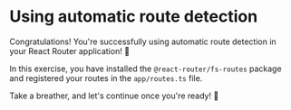 # Using automatic route detection

Congratulations! You're successfully using automatic route detection in your React Router application! 🎉

In this exercise, you have installed the `@react-router/fs-routes` package and registered your routes in the `app/routes.ts` file.

Take a breather, and let's continue once you're ready! 🚀

